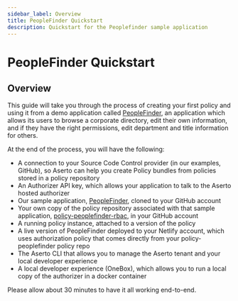 ```yaml
---
sidebar_label: Overview
title: PeopleFinder Quickstart
description: Quickstart for the Peoplefinder sample application
---
```


# PeopleFinder Quickstart

## Overview

This guide will take you through the process of creating your first policy and using it from a
demo application called [PeopleFinder](https://github.com/aserto-demo/peoplefinder-acmecorp),
an application which allows its users to browse a corporate directory, edit their own information,
and if they have the right permissions, edit department and title information for others.

At the end of the process, you will have the following:

- A connection to your Source Code Control provider (in our examples, GitHub), so Aserto can help you create Policy bundles from policies stored in a policy repository
- An Authorizer API key, which allows your application to talk to the Aserto hosted authorizer
- Our sample application, [PeopleFinder](https://github.com/aserto-demo/peoplefinder-acmecorp), cloned to your GitHub account
- Your own copy of the policy repository associated with that sample application, [policy-peoplefinder-rbac](https://github.com/aserto-dev/policy-peoplefinder-rbac), in your GitHub account
- A running policy instance, attached to a version of the policy
- A live version of PeopleFinder deployed to your Netlify account, which uses authorization policy that comes directly from your policy-peoplefinder policy repo
- The Aserto CLI that allows you to manage the Aserto tenant and your local developer experience
- A local developer experience (OneBox), which allows you to run a local copy of the authorizer in a docker container

Please allow about 30 minutes to have it all working end-to-end.
